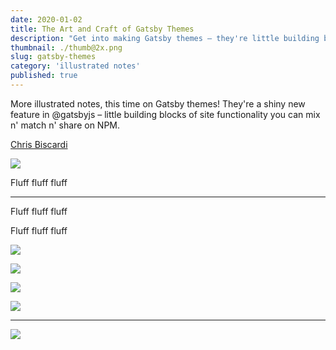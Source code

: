 ```yaml
---
date: 2020-01-02
title: The Art and Craft of Gatsby Themes
description: "Get into making Gatsby themes – they're little building blocks of functionality you can mix n' match n' share on NPM."
thumbnail: ./thumb@2x.png
slug: gatsby-themes
category: 'illustrated notes'
published: true
---
```




<NotesContainer>

More illustrated notes, this time on Gatsby themes!
They're a shiny new feature in @gatsbyjs – little building blocks of site functionality you can mix n' match n' share on NPM.

[Chris Biscardi](https://twitter.com/chrisbiscardi)

![](https://og-image-egghead-course.now.sh/composable-gatsby-themes)


Fluff fluff fluff

<hr />

Fluff fluff fluff

Fluff fluff fluff

![](./GatsbyThemes_1.png)

![](./GatsbyThemes_2.png)

![](./GatsbyThemes_3.png)

![](./GatsbyThemes_4.png)

---

<FullNote coursename="Composing Gatsby Themes" courselink="http://bit.ly/gatsbyt">

![](./GatsbyThemes--thumbnail.png)

</FullNote>

</NotesContainer>